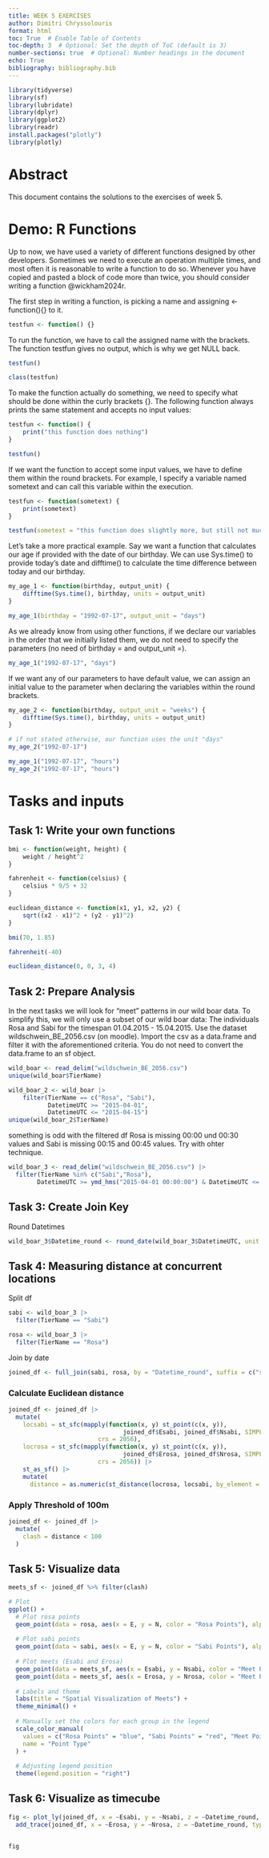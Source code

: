 ```yaml
---
title: WEEK 5 EXERCISES 
author: Dimitri Chryssolouris
format: html
toc: True  # Enable Table of Contents
toc-depth: 3  # Optional: Set the depth of ToC (default is 3)
number-sections: true  # Optional: Number headings in the document
echo: True
bibliography: bibliography.bib
---
```


```r
library(tidyverse)
library(sf)
library(lubridate)
library(dplyr)
library(ggplot2)
library(readr)
install.packages("plotly")
library(plotly)
```

# Abstract {.unnumbered .unlisted}

This document contains the solutions to the exercises of week 5.


# Demo: R Functions

Up to now, we have used a variety of different functions designed by other developers. Sometimes we need to execute an operation multiple times, and most often it is reasonable to write a function to do so. Whenever you have copied and pasted a block of code more than twice, you should consider writing a function @wickham2024r.

The first step in writing a function, is picking a name and assigning <- function(){} to it.

```r
testfun <- function() {}
```


To run the function, we have to call the assigned name with the brackets. The function testfun gives no output, which is why we get NULL back.

```r
testfun()
```

```r
class(testfun)
```

To make the function actually do something, we need to specify what should be done within the curly brackets {}. The following function always prints the same statement and accepts no input values:

```r
testfun <- function() {
    print("this function does nothing")
}

testfun()
```

If we want the function to accept some input values, we have to define them within the round brackets. For example, I specify a variable named sometext and can call this variable within the execution.

```r
testfun <- function(sometext) {
    print(sometext)
}

testfun(sometext = "this function does slightly more, but still not much")
```

Let’s take a more practical example. Say we want a function that calculates our age if provided with the date of our birthday. We can use Sys.time() to provide today’s date and difftime() to calculate the time difference between today and our birthday.

```r
my_age_1 <- function(birthday, output_unit) {
    difftime(Sys.time(), birthday, units = output_unit)
}

my_age_1(birthday = "1992-07-17", output_unit = "days")
```


As we already know from using other functions, if we declare our variables in the order that we initially listed them, we do not need to specify the parameters (no need of birthday = and output_unit =).

```r
my_age_1("1992-07-17", "days")
```

If we want any of our parameters to have default value, we can assign an initial value to the parameter when declaring the variables within the round brackets.

```r
my_age_2 <- function(birthday, output_unit = "weeks") {
    difftime(Sys.time(), birthday, units = output_unit)
}

# if not stated otherwise, our function uses the unit "days"
my_age_2("1992-07-17")
```

```r
my_age_1("1992-07-17", "hours")
my_age_2("1992-07-17", "hours")
```

# Tasks and inputs

## Task 1: Write your own functions

```r

bmi <- function(weight, height) {
    weight / height^2
}

fahrenheit <- function(celsius) {
    celsius * 9/5 + 32
}

euclidean_distance <- function(x1, y1, x2, y2) {
    sqrt((x2 - x1)^2 + (y2 - y1)^2)
}

bmi(70, 1.85)

fahrenheit(-40)

euclidean_distance(0, 0, 3, 4)

```

## Task 2: Prepare Analysis

In the next tasks we will look for “meet” patterns in our wild boar data. To simplify this, we will only use a subset of our wild boar data: The individuals Rosa and Sabi for the timespan 01.04.2015 - 15.04.2015. Use the dataset wildschwein_BE_2056.csv (on moodle). Import the csv as a data.frame and filter it with the aforementioned criteria. You do not need to convert the data.frame to an sf object.

```r
wild_boar <- read_delim("wildschwein_BE_2056.csv")
unique(wild_boar$TierName)

wild_boar_2 <- wild_boar |> 
    filter(TierName == c("Rosa", "Sabi"),
           DatetimeUTC >= "2015-04-01",
           DatetimeUTC <= "2015-04-15")
unique(wild_boar_2$TierName)


```

something is odd with the filtered df Rosa is missing 00:00 und 00:30 values and Sabi is missing 00:15 and 00:45 values.
Try with ohter technique.

```r
wild_boar_3 <- read_delim("wildschwein_BE_2056.csv") |> 
  filter(TierName %in% c("Sabi","Rosa"),
        DatetimeUTC >= ymd_hms("2015-04-01 00:00:00") & DatetimeUTC <= ymd_hms("2015-04-15 23:59:59")) 
```


## Task 3: Create Join Key

Round Datetimes
```r
wild_boar_3$Datetime_round <- round_date(wild_boar_3$DatetimeUTC, unit = "15 mins")
```


## Task 4: Measuring distance at concurrent locations

Split df
```r
sabi <- wild_boar_3 |> 
  filter(TierName == "Sabi")

rosa <- wild_boar_3 |> 
  filter(TierName == "Rosa")
```

Join by date
```r
joined_df <- full_join(sabi, rosa, by = "Datetime_round", suffix = c("sabi", "rosa"))

```

### Calculate Euclidean distance
```r
joined_df <- joined_df |> 
  mutate(
    locsabi = st_sfc(mapply(function(x, y) st_point(c(x, y)), 
                                joined_df$Esabi, joined_df$Nsabi, SIMPLIFY = FALSE),
                         crs = 2056),
    locrosa = st_sfc(mapply(function(x, y) st_point(c(x, y)), 
                                joined_df$Erosa, joined_df$Nrosa, SIMPLIFY = FALSE),
                         crs = 2056)) |> 
    st_as_sf() |> 
    mutate(
      distance = as.numeric(st_distance(locrosa, locsabi, by_element = TRUE)))
```

### Apply Threshold of 100m
```r
joined_df <- joined_df |> 
  mutate(
    clash = distance < 100
  )
```



## Task 5: Visualize data
```r
meets_sf <- joined_df %>% filter(clash)

# Plot
ggplot() +
  # Plot rosa points
  geom_point(data = rosa, aes(x = E, y = N, color = "Rosa Points"), alpha = 0.5, size = 2) +
  
  # Plot sabi points
  geom_point(data = sabi, aes(x = E, y = N, color = "Sabi Points"), alpha = 0.5, size = 2) +
  
  # Plot meets (Esabi and Erosa)
  geom_point(data = meets_sf, aes(x = Esabi, y = Nsabi, color = "Meet Points Sabi"), size = 4, shape = 18) +
  geom_point(data = meets_sf, aes(x = Erosa, y = Nrosa, color = "Meet Points Rosa"), size = 4, shape = 18) +
  
  # Labels and theme
  labs(title = "Spatial Visualization of Meets") +
  theme_minimal() +
  
  # Manually set the colors for each group in the legend
  scale_color_manual(
    values = c("Rosa Points" = "blue", "Sabi Points" = "red", "Meet Points Sabi" = "green", "Meet Points Rosa" = "orange"),
    name = "Point Type"
  ) +
  
  # Adjusting legend position
  theme(legend.position = "right")

```


## Task 6: Visualize as timecube
```r
fig <- plot_ly(joined_df, x = ~Esabi, y = ~Nsabi, z = ~Datetime_round, type = 'scatter3d', mode = 'lines', opacity = 1, line = list(width = 6, color = "blue")) |> 
  add_trace(joined_df, x = ~Erosa, y = ~Nrosa, z = ~Datetime_round, type = 'scatter3d', mode = 'lines', opacity = 1, line = list(width = 6, color = "red"))


fig
```
